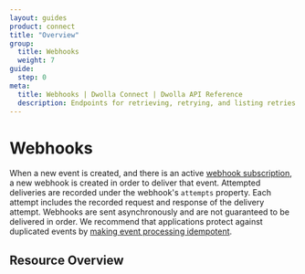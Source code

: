 ```yaml
---
layout: guides
product: connect
title: "Overview"
group:
  title: Webhooks
  weight: 7
guide:
  step: 0
meta:
  title: Webhooks | Dwolla Connect | Dwolla API Reference
  description: Endpoints for retrieving, retrying, and listing retries for webhooks.
---
```



# Webhooks

When a new event is created, and there is an active [webhook subscription](/api-reference/connect/webhook-subscriptions), a new webhook is created in order to deliver that event. Attempted deliveries are recorded under the webhook's `attempts` property. Each attempt includes the recorded request and response of the delivery attempt. Webhooks are sent asynchronously and are not guaranteed to be delivered in order. We recommend that applications protect against duplicated events by [making event processing idempotent](/guides/webhooks/process-validate#check-for-duplicate-events).

## Resource Overview

<Table table={Webhook} />
